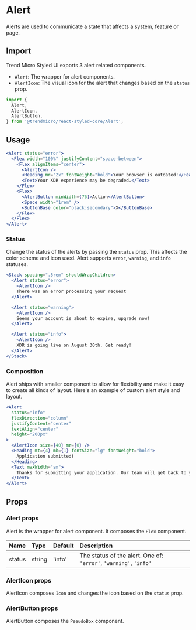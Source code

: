 # Alert

Alerts are used to communicate a state that affects a system, feature or page.

## Import

Trend Micro Styled UI exports 3 alert related components.

- `Alert`: The wrapper for alert components.
- `AlertIcon`: The visual icon for the alert that changes based on the `status` prop.

```js
import {
  Alert,
  AlertIcon,
  AlertButton,
} from '@trendmicro/react-styled-core/Alert';
```

## Usage

```jsx
<Alert status="error">
  <Flex width="100%" justifyContent="space-between">
    <Flex alignItems="center">
      <AlertIcon />
      <Heading mr="2x" fontWeight="bold">Your browser is outdated!</Heading>
      <Text>Your XDR experience may be degraded.</Text>
    </Flex>
    <Flex>
      <AlertButton minWidth={76}>Action</AlertButton>
      <Space width="1rem" />
      <ButtonBase color="black:secondary">X</ButtonBase>
    </Flex>
  </Flex>
</Alert>
```

### Status

Change the status of the alerts by passing the `status` prop. This affects the
color scheme and icon used. Alert supports `error`, `warning`, and
`info` statuses.

```jsx
<Stack spacing=".5rem" shouldWrapChildren>
  <Alert status="error">
    <AlertIcon />
    There was an error processing your request
  </Alert>

  <Alert status="warning">
    <AlertIcon />
    Seems your account is about to expire, upgrade now!
  </Alert>

  <Alert status="info">
    <AlertIcon />
    XDR is going live on August 30th. Get ready!
  </Alert>
</Stack>
```

### Composition

Alert ships with smaller component to allow for flexibility and make it easy to
create all kinds of layout. Here's an example of custom alert style and layout.

```jsx
<Alert
  status="info"
  flexDirection="column"
  justifyContent="center"
  textAlign="center"
  height="200px"
>
  <AlertIcon size={40} mr={0} />
  <Heading mt={4} mb={1} fontSize="lg" fontWeight="bold">
    Application submitted!
  </Heading>
  <Text maxWidth="sm">
    Thanks for submitting your application. Our team will get back to you soon.
  </Text>
</Alert>
```

## Props

### Alert props

Alert is the wrapper for alert component. It composes the `Flex` component.

| Name | Type | Default | Description |
| :--- | :--- | :------ | :---------- |
| status | string | 'info' | The status of the alert. One of: `'error'`, `'warning'`, `'info'` |

### AlertIcon props

AlertIcon composes `Icon` and changes the icon based on the `status` prop.

### AlertButton props

AlertButton composes the `PseudoBox` component.
